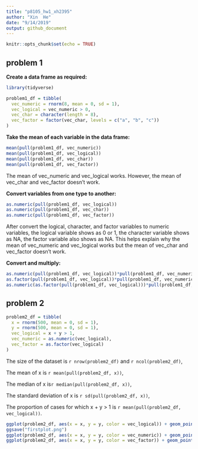 ```yaml
---
title: "p8105_hw1_xh2395"
author: "Xin  He"
date: "9/14/2019"
output: github_document
---
```


```r
knitr::opts_chunk$set(echo = TRUE)
```

##  problem 1

**Create a data frame as required:**
```r
library(tidyverse)

problem1_df = tibble(
  vec_numeric = rnorm(8, mean = 0, sd = 1),
  vec_logical = vec_numeric > 0,
  vec_char = character(length = 8),
  vec_factor = factor(vec_char, levels = c("a", "b", "c"))
)
```


**Take the mean of each variable in the data frame:**
```r
mean(pull(problem1_df, vec_numeric))
mean(pull(problem1_df, vec_logical))
mean(pull(problem1_df, vec_char))
mean(pull(problem1_df, vec_factor))
```
The mean of vec_numeric and vec_logical works.
However, the mean of vec_char and vec_factor doesn't work.


**Convert variables from one type to another:**
```r
as.numeric(pull(problem1_df, vec_logical))
as.numeric(pull(problem1_df, vec_char))
as.numeric(pull(problem1_df, vec_factor))
```
After convert the logical, character, and factor variables to numeric variables, the logical variable shows as 0 or 1, the character variable shows as NA, the factor variable also shows as NA.
This helps explain why the  mean of vec_numeric and vec_logical works but the mean of vec_char and vec_factor doesn't work.


**Convert and multiply:**
```r
as.numeric(pull(problem1_df, vec_logical))*pull(problem1_df, vec_numeric)
as.factor(pull(problem1_df, vec_logical))*pull(problem1_df, vec_numeric)
as.numeric(as.factor(pull(problem1_df, vec_logical)))*pull(problem1_df, vec_numeric)
```

## problem 2

```r
problem2_df = tibble(
  x = rnorm(500, mean = 0, sd = 1),
  y = rnorm(500, mean = 0, sd = 1),
  vec_logical = x + y > 1,
  vec_numeric = as.numeric(vec_logical),
  vec_factor = as.factor(vec_logical)
)
```

The size of the dataset is `r nrow(problem2_df)` and `r ncol(problem2_df)`,

The mean of x is `r mean(pull(problem2_df, x))`,

The median of x is`r median(pull(problem2_df, x))`,

The standard deviation of x is `r sd(pull(problem2_df, x))`,

The proportion of cases for which x + y > 1 is `r mean(pull(problem2_df, vec_logical))`.

```r
ggplot(problem2_df, aes(x = x, y = y, color = vec_logical)) + geom_point()
ggsave("firstplot.png")
ggplot(problem2_df, aes(x = x, y = y, color = vec_numeric)) + geom_point()
ggplot(problem2_df, aes(x = x, y = y, color = vec_factor)) + geom_point()


```



